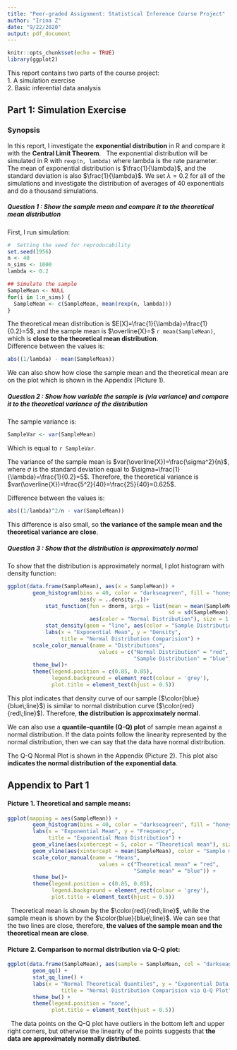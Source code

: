 ```yaml
---
title: "Peer-graded Assignment: Statistical Inference Course Project"
author: "Irina Z"
date: "9/22/2020"
output: pdf_document
---
```


```r
knitr::opts_chunk$set(echo = TRUE)
library(ggplot2)
```

This report contains two parts of the course project:  
1. A simulation exercise  
2. Basic inferential data analysis  

## Part 1: Simulation Exercise

### Synopsis

In this report, I investigate the **exponential distribution** in R and compare it with the **Central Limit Theorem**. 
\  
The exponential distribution will be simulated in R with `rexp(n, lambda)` where lambda is the rate parameter. The mean of exponential distribution is $\frac{1}{\lambda}$, and the standard deviation is also $\frac{1}{\lambda}$. We set $\lambda = 0.2$ for all of the simulations and investigate the distribution of averages of 40 exponentials and do a thousand simulations.

##### Question 1 : Show the sample mean and compare it to the theoretical mean distribution  
First, I run simulation:
```r
#  Setting the seed for reproducability
set.seed(1956)
n <- 40 
n_sims <- 1000
lambda <- 0.2

## Simulate the sample
SampleMean <- NULL
for(i in 1:n_sims) {
  SampleMean <- c(SampleMean, mean(rexp(n, lambda)))
}
```
  
The theoretical mean distribution is $E[X]=\frac{1}{\lambda}=\frac{1}{0.2}=5$, and the sample mean is $\overline{X}=$ `r mean(SampleMean)`, which is **close to the theoretical mean distribution**.  
Difference between the values is:
```r
abs((1/lambda) - mean(SampleMean))
```
  
  
We can also show how close the sample mean and the theoretical mean are on the plot which is shown in the Appendix (Picture 1).


##### Question 2 : Show how variable the sample is (via variance) and compare it to the theoretical variance of the distribution
The sample variance is:
```r
SampleVar <- var(SampleMean)
```

Which is equal to `r SampleVar`.
  
The variance of the sample mean is $var(\overline{X})=\frac{\sigma^2}{n}$, where ${\sigma}$ is the standard deviation equal to  $\sigma=\frac{1}{\lambda}=\frac{1}{0.2}=5$. Therefore, the theoretical variance is $var(\overline{X})=\frac{5^2}{40}=\frac{25}{40}=0.625$. 
  
  
Difference between the values is:
```r
abs((1/lambda)^2/n - var(SampleMean))
```

This difference is also small, so **the variance of the sample mean and the theoretical variance are close**.


##### Question 3 : Show that the distribution is approximately normal
To show that the distribution is approximately normal, I plot histogram with density function:
```r
ggplot(data.frame(SampleMean), aes(x = SampleMean)) +
        geom_histogram(bins = 40, color = "darkseagreen", fill = "honeydew2",
                       aes(y = ..density..))+
            stat_function(fun = dnorm, args = list(mean = mean(SampleMean),
                                                   sd = sd(SampleMean)), 
                          aes(color = "Normal Distribution"), size = 1.5) +
            stat_density(geom = "line", aes(color = "Sample Distribution"), size = 1.5)  +
            labs(x = "Exponential Mean", y = "Density",
                 title = "Normal Distribution Comparision") +
        scale_color_manual(name = "Distributions", 
                             values = c("Normal Distribution" = "red", 
                                        "Sample Distribution" = "blue")) +
        theme_bw()+
        theme(legend.position = c(0.85, 0.85),
              legend.background = element_rect(colour = 'grey'),
              plot.title = element_text(hjust = 0.5)) 
```

This plot indicates that density curve of our sample ($\color{blue}{blue\;line}$) is similar to normal distribution curve ($\color{red}{red\;line}$). Therefore, **the distribution is approximately normal**.
\  

We can also use a **quantile-quantile (Q-Q) plot** of sample mean against a normal distribution. If the data points follow the linearity represented by the normal distribution, then we can say that the data have normal distribution.
\  

The Q-Q Normal Plot is shown in the Appendix (Picture 2). This plot also **indicates the normal distribution of the exponential data**.

\newpage

## Appendix to Part 1

#### Picture 1. Theoretical and sample means:
```r
ggplot(mapping = aes(SampleMean)) +
        geom_histogram(bins = 40, color = "darkseagreen", fill = "honeydew2") +
        labs(x = "Exponential Mean", y = "Frequency", 
             title = "Exponential Mean Distribution") +
        geom_vline(aes(xintercept = 5, color = "Theoretical mean"), size = 1) +
        geom_vline(aes(xintercept = mean(SampleMean), color = "Sample mean"), size = 1) +
        scale_color_manual(name = "Means", 
                             values = c("Theoretical mean" = "red", 
                                        "Sample mean" = "blue")) +
        theme_bw()+
        theme(legend.position = c(0.85, 0.85),
              legend.background = element_rect(colour = 'grey'),
              plot.title = element_text(hjust = 0.5)) 
```

\  
Theoretical mean is shown by the $\color{red}{red\;line}$, while the sample mean is shown by the $\color{blue}{blue\;line}$. We can see that the two lines are close, therefore, **the values of the sample mean and the theoretical mean are close**.

\newpage

#### Picture 2. Comparison to normal distribution via Q-Q plot:

```r
ggplot(data.frame(SampleMean), aes(sample = SampleMean, col = "darkseagreen")) + 
        geom_qq() + 
        stat_qq_line() +
        labs(x = "Normal Theoretical Quantiles", y = "Exponential Data Quantiles",
                 title = "Normal Distribution Comparision via Q-Q Plot") +
        theme_bw() +
        theme(legend.position = "none",
              plot.title = element_text(hjust = 0.5)) 
```

\  
The data points on the Q-Q plot have outliers in the bottom left and upper right corners, but otherwise the linearity of the points suggests that **the data are approximately normally distributed**.